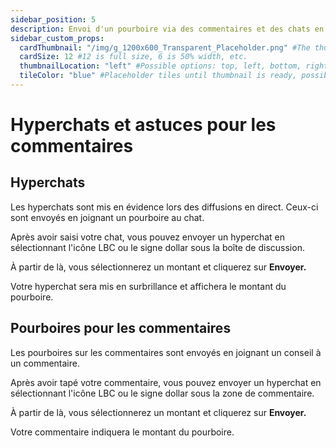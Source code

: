 ```yaml
---
sidebar_position: 5
description: Envoi d'un pourboire via des commentaires et des chats en direct.
sidebar_custom_props:
  cardThumbnail: "/img/g_1200x600_Transparent_Placeholder.png" #The thumbnail on the category card.
  cardSize: 12 #12 is full size, 6 is 50% width, etc.
  thumbnailLocation: "left" #Possible options: top, left, bottom, right, none
  tileColor: "blue" #Placeholder tiles until thumbnail is ready, possible options: blue, cream, darkpurple, lightpurple, mauve, orange, pink, none
---
```


# Hyperchats et astuces pour les commentaires

## Hyperchats

Les hyperchats sont mis en évidence lors des diffusions en direct. Ceux-ci sont envoyés en joignant un pourboire au chat.

Après avoir saisi votre chat, vous pouvez envoyer un hyperchat en sélectionnant l'icône LBC ou le signe dollar sous la boîte de discussion.

À partir de là, vous sélectionnerez un montant et cliquerez sur **Envoyer.**

Votre hyperchat sera mis en surbrillance et affichera le montant du pourboire.

## Pourboires pour les commentaires

Les pourboires sur les commentaires sont envoyés en joignant un conseil à un commentaire.

Après avoir tapé votre commentaire, vous pouvez envoyer un hyperchat en sélectionnant l'icône LBC ou le signe dollar sous la zone de commentaire.

À partir de là, vous sélectionnerez un montant et cliquerez sur **Envoyer.**

Votre commentaire indiquera le montant du pourboire.